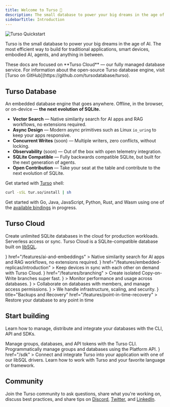 ```yaml
---
title: Welcome to Turso 👋
description: The small database to power your big dreams in the age of AI.
sidebarTitle: Introduction
---
```


<Frame>

![Turso Quickstart](/images/turso-banner.png)

</Frame>

Turso is the small database to power your big dreams in the age of AI. The most efficient way to build for traditional applications, smart devices, embodied AI, agents, and anything in between.

<Note>
  These docs are focused on **Turso Cloud** &mdash; our fully managed database
  service. For information about the open-source Turso database engine, visit
  [Turso on GitHub](https://github.com/tursodatabase/turso).
</Note>

## Turso Database

An embedded database engine that goes anywhere. Offline, in the browser, or on-device — **the next evolution of SQLite.**

- **Vector Search** — Native similarity search for AI apps and RAG workflows, no extensions required.
- **Async Design** — Modern async primitives such as Linux `io_uring` to keep your apps responsive.
- **Concurrent Writes** (soon) — Multiple writers, zero conflicts, without locking.
- **Observability** (soon) — Out of the box with open telemetry integration.
- **SQLite Compatible** — Fully backwards compatible SQLite, but built for the next generation of agents.
- **Open Contribution** — Take your seat at the table and contribute to the next evolution of SQLite.

Get started with [Turso](https://github.com/tursodatabase/turso) shell:

```bash
curl -sSL tur.so/install | sh
```

Get started with Go, Java, JavaScript, Python, Rust, and Wasm using one of the [available bindings](https://github.com/tursodatabase/turso/tree/main/bindings) in progress.

## Turso Cloud

Create unlimited SQLite databases in the cloud for production workloads. Serverless access or sync. Turso Cloud is a SQLite-compatible database built on [libSQL](/libsql).

<CardGroup cols={2}>
  <Card
    title="Vector Search"
    icon={
      <svg
        xmlns="http://www.w3.org/2000/svg"
        fill="none"
        viewBox="0 0 24 24"
        stroke-width="1.5"
        stroke="#1ebca1"
      >
        <path
          stroke-linecap="round"
          stroke-linejoin="round"
          d="M9.813 15.904 9 18.75l-.813-2.846a4.5 4.5 0 0 0-3.09-3.09L2.25 12l2.846-.813a4.5 4.5 0 0 0 3.09-3.09L9 5.25l.813 2.846a4.5 4.5 0 0 0 3.09 3.09L15.75 12l-2.846.813a4.5 4.5 0 0 0-3.09 3.09ZM18.259 8.715 18 9.75l-.259-1.035a3.375 3.375 0 0 0-2.455-2.456L14.25 6l1.036-.259a3.375 3.375 0 0 0 2.455-2.456L18 2.25l.259 1.035a3.375 3.375 0 0 0 2.456 2.456L21.75 6l-1.035.259a3.375 3.375 0 0 0-2.456 2.456ZM16.894 20.567 16.5 21.75l-.394-1.183a2.25 2.25 0 0 0-1.423-1.423L13.5 18.75l1.183-.394a2.25 2.25 0 0 0 1.423-1.423l.394-1.183.394 1.183a2.25 2.25 0 0 0 1.423 1.423l1.183.394-1.183.394a2.25 2.25 0 0 0-1.423 1.423Z"
        />
      </svg>
    }
    href="/features/ai-and-embeddings"
  >
    Native similarity search for AI apps and RAG workflows, no extensions
    required.
  </Card>
  <Card
    title="Replication & Sync"
    icon={
      <svg viewBox="0 0 216 216" xmlns="http://www.w3.org/2000/svg">
        <path
          d="m25.3 114.3 15.9 48c1.5 4.5 5 8 9.5 9.5l48 15.9c5.3 1.8 11.2.4 15.2-3.6l76.7-76.7c3-3 4.6-7.1 4.3-11.4l-3.7-64c-.3-5.5-4.7-10-10.3-10.3l-64-3.7c-4.2-.2-8.4 1.3-11.4 4.3l-76.6 76.8c-4 4-5.4 9.9-3.6 15.2z"
          fill="none"
          stroke="#1ebca1"
          stroke-miterlimit="10"
          stroke-width="19.2"
        />
        <path
          d="m119.2 82.2 6.5-1.5c2.9-.7 5.8 1.2 6.5 4.1.2.8.2 1.6 0 2.4l-1.5 6.5c-3.3 12.4-21.1 8.4-18.8-4.2.8-3.8 3.8-6.5 7.3-7.3z"
          fill="#1ebca1"
        />
        <path
          d="m21.1 191.8 99.8-99.8"
          fill="none"
          stroke="#1ebca1"
          stroke-linecap="round"
          stroke-linejoin="round"
          stroke-width="19.2"
        />
        <g fill="#1ebca1">
          <path d="m141.8 142.4c-1.4 1.4-3.5 1.9-5.4 1.3l-13.3-4.4c-2-.7-4.3-.1-5.8 1.4l-8.9 8.9c-1.8 1.8-1.1 4.8 1.3 5.6l20.6 6.8c8.9 2.9 18.4.6 25-5.9" />
          <path d="m107 177.2c-1.4 1.4-3.5 1.9-5.4 1.3l-14.6-4.8c-1.2-.4-2.5 0-3.4.8l-9.9 9.9c-1.8 1.8-1.1 4.8 1.3 5.6l20.6 6.8c8.9 2.9 18.4.6 25-5.9" />
          <path d="m175.2 109c-1.4 1.4-3.5 1.9-5.4 1.3l-13.3-4.4c-2-.7-4.3-.1-5.8 1.4l-8.9 8.9c-1.8 1.8-1.1 4.8 1.3 5.6l20.6 6.8c8.9 2.9 18.4.6 25-5.9" />
        </g>
      </svg>
    }
    href="/features/embedded-replicas/introduction"
  >
    Keep devices in sync with each other on demand with Turso Cloud.
  </Card>
  <Card
    title="Branching"
    icon={
      <svg
        xmlns="http://www.w3.org/2000/svg"
        fill="none"
        viewBox="0 0 24 24"
        stroke-width="1.5"
        stroke="#1ebca1"
      >
        <path
          stroke-linecap="round"
          stroke-linejoin="round"
          d="M11.48 3.499a.562.562 0 0 1 1.04 0l2.125 5.111a.563.563 0 0 0 .475.345l5.518.442c.499.04.701.663.321.988l-4.204 3.602a.563.563 0 0 0-.182.557l1.285 5.385a.562.562 0 0 1-.84.61l-4.725-2.885a.562.562 0 0 0-.586 0L6.982 20.54a.562.562 0 0 1-.84-.61l1.285-5.386a.562.562 0 0 0-.182-.557l-4.204-3.602a.562.562 0 0 1 .321-.988l5.518-.442a.563.563 0 0 0 .475-.345L11.48 3.5Z"
        />
      </svg>
    }
    href="/features/branching"
  >
    Create isolated Copy-on-Write branches super fast.
  </Card>
  <Card
    title="Analytics"
    icon={
      <svg
        xmlns="http://www.w3.org/2000/svg"
        fill="none"
        viewBox="0 0 24 24"
        stroke-width="1.5"
        stroke="#1ebca1"
      >
        <path
          stroke-linecap="round"
          stroke-linejoin="round"
          d="M3 13.125C3 12.504 3.504 12 4.125 12h2.25c.621 0 1.125.504 1.125 1.125v6.75C7.5 20.496 6.996 21 6.375 21h-2.25A1.125 1.125 0 0 1 3 19.875v-6.75ZM9.75 8.625c0-.621.504-1.125 1.125-1.125h2.25c.621 0 1.125.504 1.125 1.125v11.25c0 .621-.504 1.125-1.125 1.125h-2.25a1.125 1.125 0 0 1-1.125-1.125V8.625ZM16.5 4.125c0-.621.504-1.125 1.125-1.125h2.25C20.496 3 21 3.504 21 4.125v15.75c0 .621-.504 1.125-1.125 1.125h-2.25a1.125 1.125 0 0 1-1.125-1.125V4.125Z"
        />
      </svg>
    }
  >
    Monitor performance and usage across databases.
  </Card>
  <Card
    title="Team Access"
    icon={
      <svg
        xmlns="http://www.w3.org/2000/svg"
        fill="none"
        viewBox="0 0 24 24"
        stroke-width="1.5"
        stroke="#1ebca1"
      >
        <path
          stroke-linecap="round"
          stroke-linejoin="round"
          d="M15 19.128a9.38 9.38 0 0 0 2.625.372 9.337 9.337 0 0 0 4.121-.952 4.125 4.125 0 0 0-7.533-2.493M15 19.128v-.003c0-1.113-.285-2.16-.786-3.07M15 19.128v.106A12.318 12.318 0 0 1 8.624 21c-2.331 0-4.512-.645-6.374-1.766l-.001-.109a6.375 6.375 0 0 1 11.964-3.07M12 6.375a3.375 3.375 0 1 1-6.75 0 3.375 3.375 0 0 1 6.75 0Zm8.25 2.25a2.625 2.625 0 1 1-5.25 0 2.625 2.625 0 0 1 5.25 0Z"
        />
      </svg>
    }
  >
    Collaborate on databases with members, and manage access permissions.
  </Card>
  <Card
    title="Fully Managed"
    icon={
      <svg
        xmlns="http://www.w3.org/2000/svg"
        fill="none"
        viewBox="0 0 24 24"
        stroke-width="1.5"
        stroke="#1ebca1"
      >
        <path
          stroke-linecap="round"
          stroke-linejoin="round"
          d="M9 12.75 11.25 15 15 9.75m-3-7.036A11.959 11.959 0 0 1 3.598 6 11.99 11.99 0 0 0 3 9.749c0 5.592 3.824 10.29 9 11.623 5.176-1.332 9-6.03 9-11.622 0-1.31-.21-2.571-.598-3.751h-.152c-3.196 0-6.1-1.248-8.25-3.285Z"
        />
      </svg>
    }
  >
    We handle infrastructure, scaling, and security.
  </Card>
  <Card
    icon={
      <svg
        xmlns="http://www.w3.org/2000/svg"
        fill="none"
        viewBox="0 0 24 24"
        stroke-width="1.5"
        stroke="#1ebca1"
      >
        <path
          stroke-linecap="round"
          stroke-linejoin="round"
          d="M9 15 3 9m0 0 6-6M3 9h12a6 6 0 0 1 0 12h-3"
        />
      </svg>
    }
    title="Backups and Recovery"
    href="/features/point-in-time-recovery"
  >
    Restore your database to any point in time
  </Card>
</CardGroup>

## Start building

Learn how to manage, distribute and integrate your databases with the CLI, API and SDKs.

<CardGroup cols={2}>
  <Card title="Turso CLI" icon="terminal" href="/cli">
    Manage groups, databases, and API tokens with the Turso CLI.
  </Card>
  <Card title="Turso Platform API" icon="database" href="/api-reference">
    Programmatically manage groups and databases using the Platform API.
  </Card>
  <Card
    title="Client SDKs"
    icon={
      <svg viewBox="0 0 216 216" xmlns="http://www.w3.org/2000/svg">
        <path
          d="m25.3 114.3 15.9 48c1.5 4.5 5 8 9.5 9.5l48 15.9c5.3 1.8 11.2.4 15.2-3.6l76.7-76.7c3-3 4.6-7.1 4.3-11.4l-3.7-64c-.3-5.5-4.7-10-10.3-10.3l-64-3.7c-4.2-.2-8.4 1.3-11.4 4.3l-76.6 76.8c-4 4-5.4 9.9-3.6 15.2z"
          fill="none"
          stroke="#1ebca1"
          stroke-miterlimit="10"
          stroke-width="19.2"
        />
        <path
          d="m119.2 82.2 6.5-1.5c2.9-.7 5.8 1.2 6.5 4.1.2.8.2 1.6 0 2.4l-1.5 6.5c-3.3 12.4-21.1 8.4-18.8-4.2.8-3.8 3.8-6.5 7.3-7.3z"
          fill="#1ebca1"
        />
        <path
          d="m21.1 191.8 99.8-99.8"
          fill="none"
          stroke="#1ebca1"
          stroke-linecap="round"
          stroke-linejoin="round"
          stroke-width="19.2"
        />
        <g fill="#1ebca1">
          <path d="m141.8 142.4c-1.4 1.4-3.5 1.9-5.4 1.3l-13.3-4.4c-2-.7-4.3-.1-5.8 1.4l-8.9 8.9c-1.8 1.8-1.1 4.8 1.3 5.6l20.6 6.8c8.9 2.9 18.4.6 25-5.9" />
          <path d="m107 177.2c-1.4 1.4-3.5 1.9-5.4 1.3l-14.6-4.8c-1.2-.4-2.5 0-3.4.8l-9.9 9.9c-1.8 1.8-1.1 4.8 1.3 5.6l20.6 6.8c8.9 2.9 18.4.6 25-5.9" />
          <path d="m175.2 109c-1.4 1.4-3.5 1.9-5.4 1.3l-13.3-4.4c-2-.7-4.3-.1-5.8 1.4l-8.9 8.9c-1.8 1.8-1.1 4.8 1.3 5.6l20.6 6.8c8.9 2.9 18.4.6 25-5.9" />
        </g>
      </svg>
    }
    href="/sdk"
  >
    Connect and integrate Turso into your application with one of our libSQL
    drivers.
  </Card>
  <Card title="Tutorials" icon="newspaper" href="https://turso.tech/blog">
    Learn how to work with Turso and your favorite language or framework.
  </Card>
</CardGroup>

## Community

Join the Turso community to ask questions, share what you're working on, discuss best practices, and share tips on [Discord](https://discord.gg/turso), [Twitter](https://twitter.com/tursodatabase), and [LinkedIn](https://www.linkedin.com/company/turso).

<CardGroup cols={3}>
  <Card title="Discord" icon="discord" href="https://discord.gg/turso" />
  <Card
    title="GitHub"
    icon="star"
    href="https://github.com/tursodatabase"
  ></Card>
  <Card
    title="X (Twitter)"
    icon="x-twitter"
    href="https://twitter.com/tursodatabase"
  ></Card>
</CardGroup>
